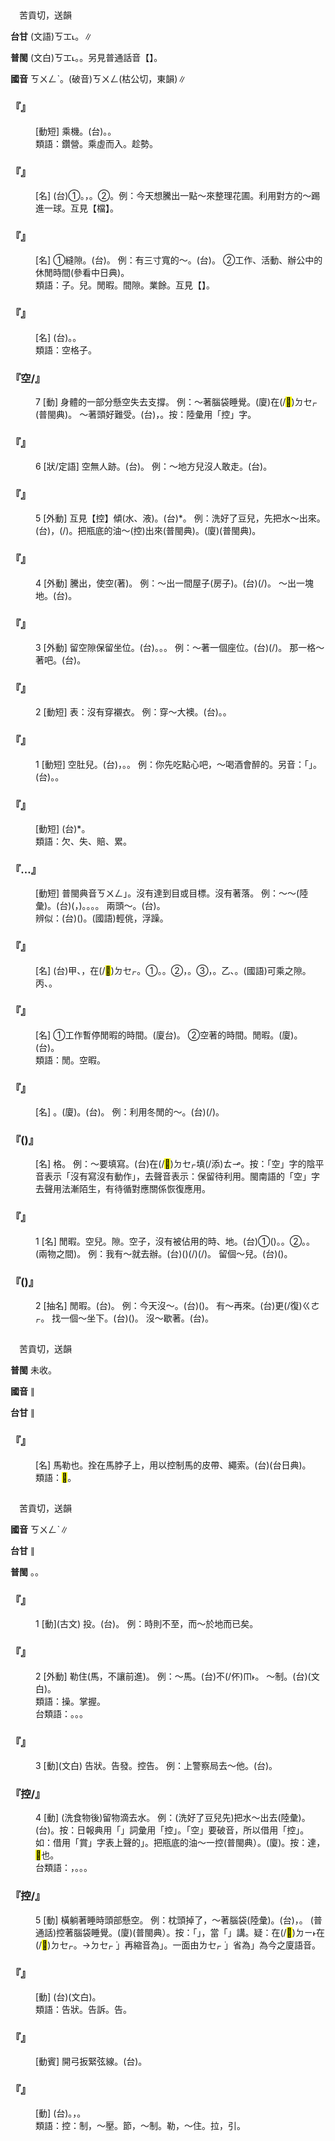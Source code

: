 
=={{ruby|空|ㄎㄨㄥˋ}}==

　苦貢切，送韻

'''台甘''' (文語)<rt>ㄎㆲ˪</rt>。{{ruby|(語)|ㄎㄤ˪}}∥

'''普閩''' (文白)<rt>ㄎㆲ˪</rt>。{{ruby|(語)|ㄎㄤ˪}}。另見普通話音【{{ruby|空|ㄎㄨㄥ}}】。

'''國音''' <rt>ㄎㄨㄥˋ</rt>。(破音)<rt>ㄎㄨㄥ</rt>(枯公切，東韻)∥

    

==='''『{{ruby|鑽|ㄗㄨㄢ}}{{ruby|空|ㄎㄨㄥˋ}}{{ruby|子|·ㄗˇ}}』'''===
: [動短] 乘機。(台){{ruby|<mark>&#xf8fb8;</mark>|ㄋㆭ˪}}{{ruby|空|ㄎㄤ}}{{ruby|<mark>&#xf8fb8;</mark>|ㄋㆭ˪}}{{ruby|縫|ㄆㄤ˫}}。{{ruby|有|ㄨ˫}}{{ruby|縫|ㄆㄤ˫}}{{ruby|著|ㄉㄧㄜㆷ ͘}}{{ruby|<mark>&#xf8fb8;</mark>|ㄋㆭ˪}}。
:類語：鑽營。乘虛而入。趁勢。
:
:
    

==='''『{{ruby|空|ㄎㄨㄥˋ}}{{ruby|檔|ㄉㄤˋ}}』'''===
: [名] (台)①{{ruby|一|ㄐㄧㆵ ͘}}{{ruby|個|ㆤˊ}}{{ruby|節|ㄐㄧㄚㆵ}}{{ruby|目|ㆠㆦㆶ ͘}}{{ruby|合|ㄍㄚㆴ}}{{ruby|另|ㄌㄧㄥ˫}}{{ruby|一|ㄐㄧㆵ ͘}}{{ruby|個|ㆤˊ}}{{ruby|節|ㄐㄧㄚㆵ}}{{ruby|目|ㆠㆦㆶ ͘}}{{ruby|隔|ㄍㆤㆷ}}{{ruby|離|ㄌㄧ˫}}{{ruby|丌|ㆤ}}{{ruby|時|ㄒㄧˊ}}{{ruby|間|ㄍㄢ}}。{{ruby|<mark>&#xf9861;</mark>|ㄌㄤ˪}}{{ruby|縫|ㄆㄤ˫}}，{{ruby|停|ㄊㄧㄥˊ}}{{ruby|止|ㄐㄧˋ}}{{ruby|動|ㄉㆲ˫}}{{ruby|作|ㄗㆦㆶ}}。②{{ruby|有|ㄨ˫}}{{ruby|閒|ㄧㄥˊ}}{{ruby|免|ㆠㄧㄢˋ}}{{ruby|做|ㄗㄨㆤ˪}}{{ruby|/|ㄗㄜ˪}}{{ruby|事|ㄙㄨ˫}}{{ruby|丌|ㆤ}}{{ruby|時|ㄒㄧˊ}}{{ruby|間|ㄍㄢ}}。例：今天想騰出一點～來整理花圃。利用對方的～踢進一球。互見【{{ruby|空|ㄎㄨㄥ}}檔】。
    

==='''『{{ruby|空|ㄎㄨㄥˋ}}{{ruby|當|ㄉㄤ}}』'''===
: [名] ①縫隙。(台){{ruby|縫|ㄆㄤ˫}}。 例：有三寸寬的～。(台){{ruby|有|ㄨ˫}}{{ruby|三|ㄙㆩ}}{{ruby|寸|ㄘㄨㄣ˪}}{{ruby|寬|ㄎㄨㆩ˪}}{{ruby|丌|ㆤ}}{{ruby|縫|ㄆㄤ˫}}。 ②工作、活動、辦公中的休閒時間(參看中日典)。
:類語：{{ruby|空|ㄎㄨㄥˋ}}子。{{ruby|空|ㄎㄨㄥˋ}}兒。閒暇。間隙。業餘。互見【{{ruby|空|ㄎㄨㄥ}}{{ruby|檔|ㄉㄤˇ}}】。
:
    

==='''『{{ruby|空|ㄎㄨㄥˋ}}{{ruby|白|ㄅㄞˊ}}』'''===
: [名] (台){{ruby|白|ㄅㆤㆷ ͘}}{{ruby|紙|ㄗㄨㄚˋ}}{{ruby|面|ㆠㄧㄣ˫}}{{ruby|猶|ㄧㄠˋ}}{{ruby|未|ㆠㄨㆤ˫}}{{ruby|/|ㆠㆤ˫}}{{ruby|寫|ㄒㄧㄚˋ}}{{ruby|字|ㆢㄧ˫}}{{ruby|/|ㄌㄧ˫}}{{ruby|<mark>&#xf9861;</mark>|ㄌㄤ˪}}{{ruby|空|ㄎㄤ}}{{ruby|空|ㄎㄤ}}{{ruby|丌|ㆤ}}{{ruby|所|ㄙㆦˋ}}{{ruby|在|ㄗㄞ˫}}。{{ruby|空|ㄎㄤ˪}}{{ruby|白|ㄅㆤㆷ ͘}}。
:類語：空格子。
:
    

==='''『空/{{ruby|控|ㄎㄨㄥˋ}}』'''===
:7  [動] 身體的一部分懸空失去支撐。 例：～著腦袋睡覺。(廈){{ruby|倒|ㄉㄜ˪}}{{ruby|頭|ㄊㄠˊ}}{{ruby|吊|ㄉㄧㄠ˪}}在(/<mark>&#xf9549;</mark>)<rt>ㄉㆤㆷ</rt>{{ruby|睏|ㄎㄨㄣ˪}}(普閩典)。 ～著頭好難受。(台){{ruby|枕|ㄐㄧㆬ˪}}{{ruby|頭|ㄊㄠˊ}}{{ruby|<mark>&#xffeac;</mark>|ㄊㄨㆵ ͘}}{{ruby|落|ㄌㄚㆶ}}{{ruby|去|·ㄎㄧ˪}}，{{ruby|頭|ㄊㄠˊ}}{{ruby|殼|ㄎㄚㆶ}}{{ruby|倒|ㄉㄜ˪}}{{ruby|吊|ㄉㄧㄠ˪}}{{ruby|真|ㄐㄧㄣ}}{{ruby|艱|ㄍㄢ}}{{ruby|苦|ㄎㆦˋ}}。按：陸彙用「控」字。
    

==='''『{{ruby|空|ㄎㄨㄥˋ}}』'''===
:6  [狀/定語] 空無人跡。(台){{ruby|偏|ㄆㄧㄢ}}{{ruby|僻|ㄆㄧㄚㆷ}}{{ruby|無|ㆠㄜˊ}}{{ruby|人|ㄌㄤˊ}}。 例：～地方兒沒人敢走。(台){{ruby|稀|ㄏㄧ}}{{ruby|微|ㆠㄧˊ}}{{ruby|丌|ㆤ}}{{ruby|空|ㄎㄤ˪}}{{ruby|地|ㄉㄨㆤ˫}}{{ruby|/|ㄉㆤ˫}}{{ruby|仔|ㄚ}}{{ruby|無|ㆠㄜˊ}}{{ruby|人|ㄌㄤˊ}}{{ruby|敢|ㄍㆩˋ}}{{ruby|行|ㄍㄧㆩˊ}}。
    

==='''『{{ruby|空|ㄎㄨㄥˋ}}』'''===
:5  [外動] 互見【控】傾{{ruby|倒|ㄉㄠˋ}}(水、液)。(台){{ruby|垽|ㄍㄧㄣˊ}}*{{ruby|水|ㄗㄨㄧˋ}}。 例：洗好了豆兒，先把水～出來。(台){{ruby|豆|ㄉㄠ˫}}{{ruby|仔|ㄚ}}{{ruby|洗|ㄙㄨㆤˋ}}{{ruby|/|ㄙㆤˋ}}{{ruby|好|ㄏㄜˋ}}，{{ruby|水|ㄗㄨㄧˋ}}{{ruby|著|ㄉㄧㄜㆷ}}(/{{ruby|都|ㄉㄜ˫}}){{ruby|先|ㄒㄧㄥ}}{{ruby|垽|ㄍㄧㄣˊ}}{{ruby|出|ㄘㄨㆵ}}{{ruby|來|·ㄌㄞˊ}}{{ruby|<mark>&#xf90f6;</mark>|ㄏㆪ˪}}{{ruby|<mark>&#xffa58;</mark>|ㄙㄚㆶ}}。把瓶底的油～(控)出來(普閩典)。(廈){{ruby|將|ㄐㄧㆲ}}{{ruby|瓶|ㄅㄢˊ}}{{ruby|底|ㄉㄨㆤˋ}}{{ruby|/|ㄉㆤˋ}}{{ruby|丌|ㆤ}}{{ruby|油|ㄧㄨˊ}}{{ruby|<mark>&#xffa6a;</mark>|ㄉㄚㆵ ͘}}{{ruby|/|ㄊㄚㆵ ͘}}{{ruby|一|ㄐㄧㆵ ͘}}{{ruby|下|·ㆤ˫}}(普閩典)。
    

==='''『{{ruby|空|ㄎㄨㄥˋ}}』'''===
:4  [外動] 騰出，使空(著)。 例：～出一間屋子(房子)。(台){{ruby|摒|ㄅㄧㆩ˪}}{{ruby|一|ㄐㄧㆵ ͘}}{{ruby|間|ㄍㄧㄥ}}{{ruby|房|ㄅㄤˊ}}{{ruby|間|ㄍㄧㄥ}}(/{{ruby|厝|ㄘㄨ˪}}){{ruby|出|ㄘㄨㆵ}}{{ruby|來|·ㄌㄞˊ}}。 ～出一塊地。(台){{ruby|清|ㄑㄧㄥ}}{{ruby|出|ㄘㄨㆵ}}{{ruby|一|ㄐㄧㆵ ͘}}{{ruby|塊|ㄉㆤ˪}}{{ruby|地|ㄉㄨㆤ˫}}{{ruby|/|ㄉㆤ˫}}。
    

==='''『{{ruby|空|ㄎㄨㄥˋ}}』'''===
:3  [外動] 留空隙保留坐位。(台){{ruby|<mark>&#xf9861;</mark>|ㄌㄤ˪}}{{ruby|空|ㄎㄤ}}。{{ruby|<mark>&#xf9861;</mark>|ㄌㄤ˪}}{{ruby|縫|ㄆㄤ˫}}。{{ruby|<mark>&#xf9861;</mark>|ㄌㄤ˪}}{{ruby|咧|ㄌㆤ˪}}。 例：～著一個座位。(台){{ruby|留|ㄌㄠˊ}}(/{{ruby|<mark>&#xf9861;</mark>|ㄌㄤ˪}}){{ruby|一|ㄐㄧㆵ ͘}}{{ruby|個|ㆤˊ}}{{ruby|座|ㄗㆤ˫}}{{ruby|位|ㄨㄧ˫}}。 那一格～著吧。(台){{ruby|<mark>&#xf8fbe;</mark>|ㄏㄧㆵ}}{{ruby|格|ㄍㆤㆷ ͘}}{{ruby|且|ㄑㄧㆩˋ}}{{ruby|<mark>&#xf9861;</mark>|ㄌㄤ˪}}{{ruby|咧|ㄌㆤ˪}}。
    

==='''『{{ruby|空|ㄎㄨㄥˋ}}{{ruby|心|ㄒㄧㄣ}}{{ruby|兒|ㄦ}}』'''===
:2  [動短] 表：沒有穿襯衣。 例：穿～大襖。(台){{ruby|無|ㆠㄜˊ}}{{ruby|穿|ㄑㄧㄥ˫}}{{ruby|內|ㄌㄞ˫}}{{ruby|底|ㄉㄨㆤˋ}}{{ruby|/|ㄉㆤˋ}}{{ruby|衫|ㄙㆩ}}{{ruby|乾|ㄍㄢ}}{{ruby|焦|ㄉㄚ}}{{ruby|穿|ㄑㄧㄥ˫}}{{ruby|外|ㆣㄨㄚ˫}}{{ruby|套|ㄊㄜ˪}}。{{ruby|穿|ㄑㄧㄥ˫}}{{ruby|空|ㄎㄤ}}{{ruby|殼|ㄎㄚㆶ}}{{ruby|棉|ㄇㄧˊ}}{{ruby|裘|ㄏㄧㄨˊ}}。
    

==='''『{{ruby|空|ㄎㄨㄥˋ}}{{ruby|心|ㄒㄧㄣ}}{{ruby|兒|ㄦ}}』'''===
:1  [動短] 空肚兒。(台){{ruby|空|ㄎㄤ}}{{ruby|心|ㄒㄧㆬ}}，{{ruby|無|ㆠㄜˊ}}{{ruby|食|ㄐㄧㄚㆷ ͘}}{{ruby|物|ㄇㆭㆷ ͘}}{{ruby|/|ㄇㄧㆷ ͘}}。{{ruby|空|ㄎㄤ}}{{ruby|腹|ㄅㄚㆶ}}。 例：你先吃點心吧，～喝酒會醉的。另音：「{{ruby|空|ㄎㄨㄥ}}{{ruby|心|ㄒㄧㄣ}}」。(台){{ruby|空|ㄎㄤ}}{{ruby|殼|ㄎㄚㆶ}}。{{ruby|空|ㄎㄤ}}{{ruby|虛|ㄏㄧ}}。
    

==='''『{{ruby|虧|ㄎㄨㄟ}}{{ruby|空|ㄎㄨㄥˋ}}』'''===
: [動短] (台){{ruby|經|ㄍㄧㄥ}}{{ruby|營|ㄧㄥˊ}}{{ruby|失|ㄒㄧㆴ}}{{ruby|利|ㄌㄧ˫}}{{ruby|以|ㄧˋ}}{{ruby|致|ㄉㄧ˪}}{{ruby|耗|ㄏㄜ˪}}*{{ruby|/|ㄏㆧ˪}}{{ruby|費|ㄏㄨㄧ˪}}{{ruby|資|ㄗㄨ}}{{ruby|本|ㄅㄨㄣˋ}}。
:類語：欠、失、賠、累。
:
    

==='''『{{ruby|落|ㄌㄨㄛˋ}}…{{ruby|空|ㄎㄨㄥˋ}}』'''===
: [動短] 普閩典音{{ruby|「|ㄌㄨㄛˋ}}<rt>ㄎㄨㄥ</rt>」。沒有達到目{{ruby|的|ㄉㄧˋ}}或目標。沒有著落。 例：～{{ruby|了|ㄌㄜ}}～{{ruby|了|ㄌㄜ}}(陸彙)。(台){{ruby|無|ㆠㄜˊ}}{{ruby|津|ㄉㄧㄣ}}{{ruby|去|ㄎㄧ˪}}({{ruby|白|ㄅㆤㆷ ͘}}{{ruby|做|ㄗㄨㆤ˪}}{{ruby|/|ㄗㄜ˪}}，{{ruby|徒|ㄉㆦˊ}}{{ruby|勞|ㄌㄜˊ}}{{ruby|無|ㆠㄜˊ}}{{ruby|益|ㄧㆤㆶ}})。{{ruby|無|ㆠㄜˊ}}{{ruby|望|ㆠㄤ˫}}{{ruby|去|ㄎㄧ˪}}。{{ruby|<mark>&#xffac0;</mark>|ㄆㄨㆷ ͘}}{{ruby|銃|ㄑㄧㄥ˪}}。{{ruby|煞|ㄙㄨㄚㆷ}}{{ruby|無|ㆠㄜˊ}}{{ruby|著|ㄉㄧㆦㆶ ͘}}{{ruby|無|ㆠㄜˊ}}{{ruby|落|ㄌㆦㆶ ͘}}{{ruby|去|ㄎㄧ˪}}。 兩頭～。(台){{ruby|雙|ㄒㄧㄤ}}{{ruby|頭|ㄊㄠˊ}}{{ruby|無|ㆠㄜˊ}}{{ruby|一|ㄐㄧㆵ ͘}}{{ruby|耦|ㄫㄠㆷ}}。
:辨似：(台){{ruby|泡|ㄆㄨㆷ}}({{ruby|凸|ㄆㆲ˪}}){{ruby|蒸|ㄑㄧㄥ˪}}。(國語)輕佻，浮躁。
:
    

==='''『{{ruby|空|ㄎㄨㄥˋ}}{{ruby|子|·ㄗˇ}}』'''===
: [名] (台)甲、{{ruby|無|ㆠㄜˊ}}{{ruby|囥|ㄎㆭ˪}}{{ruby|物|ㄇㄧㆷ ͘}}{{ruby|/|ㄇㆭㆷ ͘}}，{{ruby|無|ㆠㄜˊ}}在(/<mark>&#xf9549;</mark>)<rt>ㄉㆤㆷ</rt>{{ruby|用|ㄧㆲ˫}}{{ruby|/|ㄧㄥ˫}}{{ruby|丌|ㆤ}}{{ruby|所|ㄙㆦˋ}}{{ruby|在|ㄗㄞ˫}}。①{{ruby|空|ㄎㄤ˪}}{{ruby|地|ㄉㄨㆤ˫}}{{ruby|/|ㄉㆤ˫}}。{{ruby|桌|ㄉㄜㆷ}}{{ruby|面|ㆠㄧㄣ˫}}{{ruby|無|ㆠㄜˊ}}{{ruby|囥|ㄎㆭ˪}}{{ruby|物|ㄇㄧㆷ ͘}}{{ruby|/|ㄇㆭㆷ ͘}}{{ruby|丌|ㆤ}}{{ruby|所|ㄙㆦˋ}}{{ruby|在|ㄗㄞ˫}}。②{{ruby|縫|ㄆㄤ˫}}，{{ruby|兩|ㄋㆭ˫}}{{ruby|項|ㄏㄤ˫}}{{ruby|物|ㄇㄧㆷ ͘}}{{ruby|/|ㄇㆭㆷ ͘}}{{ruby|丌|ㆤ}}{{ruby|中|ㄉㄧㆲ}}{{ruby|間|ㄍㄢ}}。③{{ruby|閒|ㄧㄥˊ}}，{{ruby|<mark>&#xf9861;</mark>|ㄌㄤ˪}}{{ruby|縫|ㄆㄤ˫}}。乙、{{ruby|空|ㄎㄤ}}{{ruby|縫|ㄆㄤ˫}}。(國語)可乘之隙。丙、{{ruby|負|ㄏㄨ˫}}{{ruby|債|ㄗㆤ˪}}。
    

==='''『{{ruby|空|ㄎㄨㄥˋ}}{{ruby|閒|ㄒㄧㄢˊ}}』'''===
: [名] ①工作暫停閒暇的時間。(廈台){{ruby|閒|ㄧㄥˊ}}{{ruby|工|ㄍㄤ}}。 ②空著的時間。閒暇。(廈){{ruby|閒|ㄧㄥˊ}}。(台){{ruby|閒|ㄧㄥˊ}}{{ruby|工|ㄍㄤ}}。
:類語：閒{{ruby|空|ㄎㄨㄥˋ}}。空暇。
:
    

==='''『{{ruby|空|ㄎㄨㄥˋ}}{{ruby|隙|ㄒㄧˋ}}』'''===
: [名] {{ruby|空|ㄎㄨㄥˋ}}{{ruby|檔|ㄉㄤˋ}}。(廈){{ruby|空|ㄎㄤ}}{{ruby|隙|ㄎㄧㄚㆷ}}。(台){{ruby|<mark>&#xf9861;</mark>|ㄌㄤ˪}}{{ruby|縫|ㄆㄤ˫}}。 例：利用冬閒的～。(台){{ruby|利|ㄌㄧ˫}}{{ruby|用|ㄧㆲ˫}}{{ruby|冬|ㄉㄤ}}{{ruby|天|ㄊㆪ}}{{ruby|較|ㄎㄚㆷ}}{{ruby|有|ㄨ˫}}{{ruby|閒|ㄧㄥˊ}}{{ruby|工|ㄍㄤ}}(/{{ruby|<mark>&#xf9861;</mark>|ㄌㄤ˪}}{{ruby|縫|ㄆㄤ˫}}){{ruby|丌|ㆤ}}{{ruby|時|ㄒㄧˊ}}{{ruby|間|ㄍㄢ}}。
    

==='''『{{ruby|空|ㄎㄨㄥˋ}}{{ruby|格|ㄍㄜˊ}}({{ruby|子|·ㄗˇ}})』'''===
: [名] {{ruby|空|ㄎㄤ}}格。 例：～要填寫。(台){{ruby|表|ㄅㄧㄜˋ}}{{ruby|格|ㄍㆤㆷ}}{{ruby|內|ㄌㄞ˫}}{{ruby|無|ㆠㄜˊ}}{{ruby|印|ㄧㄣ˪}}{{ruby|字|ㆢㄧ˫}}{{ruby|/|ㄌㄧ˫}}{{ruby|留|ㄌㄠˊ}}在(/<mark>&#xf9549;</mark>)<rt>ㄉㆤㆷ</rt>{{ruby|<mark>&#xffa49;</mark>|ㆠㆤㆷ}}{{ruby|/|ㆠㄨㆤㆷ}}{{ruby|付|ㄏㆦ˫}}{{ruby|人|ㄌㄤˊ}}填(/添)<rt>ㄊㆪ</rt>{{ruby|丌|ㆤ}}{{ruby|空|ㄎㄤ˪}}{{ruby|白|ㄅㆤㆷ ͘}}。按：「空」字的陰平音表示「沒有寫沒有動作」，去聲音表示：保留待利用。閩南語的「空」字去聲用法漸陌生，有待循對應關係恢復應用。
    

==='''『{{ruby|空|ㄎㄨㄥˋ}}』'''===
:1  [名] 閒暇。空兒。{{ruby|間|ㄐㄧㄢˋ}}隙。空子，沒有被佔用的時、地。(台)①{{ruby|有|ㄨ˫}}{{ruby|閒|ㄧㄥˊ}}({{ruby|工|ㄍㄤ}}){{ruby|丌|ㆤ}}{{ruby|時|ㄒㄧˊ}}{{ruby|間|ㄍㄢ}}。{{ruby|閒|ㄧㄥˊ}}。②{{ruby|空|ㄎㄤ}}{{ruby|位|ㄨㄧ˫}}。{{ruby|無|ㆠㄜˊ}}{{ruby|囥|ㄎㆭ˪}}{{ruby|物|ㄇㄧㆷ ͘}}{{ruby|/|ㄇㆭㆷ ͘}}{{ruby|丌|ㆤ}}{{ruby|所|ㄙㆦˋ}}{{ruby|在|ㄗㄞ˫}}。{{ruby|縫|ㄆㄤ˫}}(兩物之間)。 例：我有～就去辦。(台){{ruby|我|ㆣㄨㄚˋ}}{{ruby|若|ㄋㄚ˫}}{{ruby|有|ㄨ˫}}{{ruby|閒|ㄧㄥˊ}}({{ruby|工|ㄍㄤ}}){{ruby|著|ㄉㄧㄜㆷ}}(/{{ruby|都|ㄉㄜ˫}}){{ruby|會|ㄨㆤ˫}}{{ruby|/|ㆤ˫}}{{ruby|去|ㄎㄧ˪}}{{ruby|辦|ㄅㄢ˫}}(/{{ruby|創|ㄘㆲ˪}})。 留個～兒。(台){{ruby|留|ㄌㄠˊ}}{{ruby|一|ㄐㄧㆵ ͘}}{{ruby|個|ㆤˊ}}{{ruby|位|ㄨㄧ˫}}({{ruby|縫|ㄆㄤ˫}})。
    

==='''『{{ruby|空|ㄎㄨㄥˋ}}({{ruby|兒|ㄦ}})』'''===
:2  [抽名] 閒暇。(台){{ruby|閒|ㄧㄥˊ}}{{ruby|工|ㄍㄤ}}。 例：今天沒～。(台){{ruby|今|ㄍㄧㄣ}}{{ruby|仔|ㄚ}}{{ruby|日|ㆢㄧㆵ ͘}}{{ruby|/|ㄌㄧㆵ ͘}}{{ruby|無|ㆠㄜˊ}}{{ruby|閒|ㄧㄥˊ}}({{ruby|工|ㄍㄤ}})。 有～再來。(台){{ruby|有|ㄨ˫}}{{ruby|閒|ㄧㄥˊ}}{{ruby|即|ㄐㄧㄚㆷ}}更(/復)<rt>ㄍㄜㆷ</rt>{{ruby|/|ㄍㄜ˪}}{{ruby|來|ㄌㄞˊ}}。 找一個～坐下。(台){{ruby|尋|ㄘㄨㆤ˫}}{{ruby|/|ㄘㆤ˫}}{{ruby|一|ㄐㄧㆵ ͘}}{{ruby|個|ㆤˊ}}({{ruby|空|ㄎㄤ}}){{ruby|位|ㄨㄧ˫}}{{ruby|坐|ㄗㄜ˫}}{{ruby|/|ㄗㆤ˫}}{{ruby|落|ㄌㄜㆷ ͘}}{{ruby|去|·ㄎㄧ˪}}。 沒～歇著。(台){{ruby|無|ㆠㄜˊ}}{{ruby|閒|ㄧㄥˊ}}{{ruby|通|ㄊㄤ}}{{ruby|歇|ㄏㄧㄜㆷ}}{{ruby|困|ㄎㄨㄣ˪}}。
    

=={{ruby|鞚|ㄎㄨㄥˋ}}==

　苦貢切，送韻

'''普閩''' 未收。

'''國音''' {{ruby|(文)|ㄎㄨㄥˋ}}∥

'''台甘''' {{ruby|(文)|ㄎㆲ˪}}∥

    

==='''『{{ruby|鞚|ㄎㄨㄥˋ}}』'''===
: [名] 馬勒也。拴在馬脖子上，用以控制馬的皮帶、繩索。(台){{ruby|馬|ㆠㆤˋ}}{{ruby|勒|ㄌㄧㆤㆶ}}{{ruby|索|ㄙㄜㆷ}}(台日典)。
:類語：<mark>&#xffded;</mark>。
:
:
    

=={{ruby|控|ㄎㄨㄥˋ}}==

　苦貢切，送韻

'''國音''' <rt>ㄎㄨㄥˋ</rt>∥

'''台甘''' {{ruby|(文)|ㄎㆲ˪}}∥

'''普閩''' {{ruby|(文)|ㄎㆲ˪}}。{{ruby|(白)|ㄎㄤ˪}}。

    

==='''『{{ruby|控|ㄎㄨㄥˋ}}』'''===
:1  [動](古文) 投。(台){{ruby|掞|ㄉㄢ˪}}{{ruby|<mark>&#xf90f6;</mark>|ㄏㆪ˪}}{{ruby|<mark>&#xffa58;</mark>|ㄙㄚㆶ}}。 例：時則不至，而～於地而已矣。
    

==='''『{{ruby|控|ㄎㄨㄥˋ}}』'''===
:2  [外動] 勒住(馬，不讓前進)。 例：～馬。(台){{ruby|<mark>&#xffcb0;</mark>|ㄌㄧㄥˊ}}{{ruby|馬|ㆠㆤˋ}}{{ruby|索|ㄙㄜㆷ}}不(/伓)<rt>ㆬ˫</rt>{{ruby|付|ㄏㆦ˫}}{{ruby|伊|ㄧ}}{{ruby|行|ㄍㄧㆩˊ}}{{ruby|進|ㄐㄧㄣ˪}}{{ruby|前|ㄐㄧㄥˊ}}。 ～制。(台){{ruby|控|ㄎㆲ˪}}{{ruby|制|ㄗㆤ˪}}(文白)。
:類語：操{{ruby|縱|ㄗㄨㄥˋ}}。掌握。
:
:台類語：{{ruby|掠|ㄌㄧㄚㆷ ͘}}。{{ruby|挽|ㆠㄢˋ}}。{{ruby|<mark>&#xffca6;</mark>|ㄎㄧㄨˋ}}。
:
    

==='''『{{ruby|控|ㄎㄨㄥˋ}}』'''===
:3  [動](文白) 告狀。告發。控告。 例：上警察局去～他。(台){{ruby|去|ㄎㄧ˪}}{{ruby|警|ㄍㄧㄥ˪}}{{ruby|察|ㄘㄚㆵ}}{{ruby|局|ㄍㄧㆦㆶ ͘}}{{ruby|告|ㄍㄜ˪}}{{ruby|伊|·ㄧ}}。
    

==='''『控/{{ruby|空|ㄎㄨㄥˋ}}』'''===
:4  [動] (洗食物後)留物滴去水。 例：(洗好了豆兒先)把水～出去(陸彙)。(台){{ruby|水|ㄗㄨㄧˋ}}{{ruby|遏|ㄚㆵ}}{{ruby|付|ㄏㆦ˫}}{{ruby|乾|ㄉㄚ}}。按：日報典用「{{ruby|空|ㄎㄨㄥˋ}}」詞彙用「控」。「空」要破音，所以借用「控」。如：借用「賞」字表上聲的{{ruby|「|ㄕㄤˇ}}」。把瓶底的油～一控(普閩典）。(廈){{ruby|將|ㄐㄧㆲ}}{{ruby|瓶|ㄅㄢˊ}}{{ruby|底|ㄉㄨㆤˋ}}{{ruby|/|ㄉㆤˋ}}{{ruby|丌|ㆤ}}{{ruby|油|ㄧㄨˊ}}{{ruby|達|ㄉㄚㆵ ͘}}{{ruby|/|ㄊㄚㆵ ͘}}{{ruby|一|ㄐㄧㆵ ͘}}{{ruby|下|·ㆤ˫}}。按：達，<mark>&#xffa6a;</mark>也。
:台類語：{{ruby|滴|ㄉㄧㆷ}}，{{ruby|滴|ㄉㄧㆷ}}{{ruby|乾|ㄉㄚ}}。{{ruby|渧|ㄉㆤ˪}}。{{ruby|垽|ㄍㄧㄣˊ}}。
:
    

==='''『控/{{ruby|空|ㄎㄨㄥˋ}}』'''===
:5  [動] 橫躺著睡時頭部懸空。 例：枕頭掉了，～著腦袋(陸彙)。(台){{ruby|枕|ㄐㄧㆬˋ}}{{ruby|頭|ㄊㄠˊ}}{{ruby|落|ㄌㄚㆶ}}{{ruby|去|ㄎㄧ˪}}，{{ruby|頭|ㄊㄠˊ}}{{ruby|殼|ㄎㄚㆶ}}{{ruby|倒|ㄉㄜˋ}}{{ruby|頭|ㄊㄠˊ}}{{ruby|吊|ㄉㄧㄠ˪}}。 (普通話)控著腦袋睡覺。(廈){{ruby|倒|ㄉㄜˋ}}{{ruby|頭|ㄊㄠˊ}}{{ruby|吊|ㄉㄧㄠ˪}}{{ruby|咧|ㄌㆤ˪}}{{ruby|睏|ㄎㄨㄣ˪}}(普閩典）。按：「{{ruby|咧|ㄌㆤㆷ}}」，當「{{ruby|在|ㄗㄞ˫}}」講。疑：在(/<mark>&#xf9853;</mark>)<rt>ㄉㄧ˫</rt>在(/<mark>&#xf9549;</mark>)<rt>ㄉㆤㆷ</rt>。→{{ruby|「|ㄉㄧ˫}}<rt>ㄉㆤㆷ ͘</rt>」再縮音為{{ruby|「|ㄉㆤㆷ ͘}}」。一面由{{ruby|「|ㄉㄧ˫}}<rt>ㄌㆤㆷ ͘</rt>」省為{{ruby|「|ㄌㆤㆷ ͘}}」為今之廈語音。
    

==='''『{{ruby|控|ㄎㄨㄥˋ}}{{ruby|告|ㄍㄠˋ}}』'''===
: [動] (台){{ruby|控|ㄎㆲ˪}}{{ruby|告|ㄍㄜ˪}}(文白)。
:類語：告狀。告訴。告。
:
    

==='''『{{ruby|控|ㄎㄨㄥˋ}}{{ruby|弦|ㄒㄧㄢˊ}}』'''===
: [動賓] 開弓扳緊弦線。(台){{ruby|控|ㄎㆲ˪}}{{ruby|弦|ㄏㄧㄢˊ}}。
    

==='''『{{ruby|控|ㄎㄨㄥˋ}}{{ruby|制|ㄓˋ}}』'''===
: [動] (台){{ruby|控|ㄎㆲ˪}}{{ruby|制|ㄗㆤ˪}}。{{ruby|佔|ㄐㄧㆰ˪}}{{ruby|勢|ㄙㆤ˪}}{{ruby|力|ㄌㄧㆤㆶ ͘}}，{{ruby|操|ㄘㄜ}}{{ruby|縱|ㄑㄧㆲ˪}}{{ruby|付|ㄏㆦ˫}}{{ruby|人|ㄌㄤˊ}}{{ruby|<mark>&#xffa45;</mark>|ㆠㆤ˫}}{{ruby|/|ㆠㄨㆤ˫}}{{ruby|得|ㄉㄧㆵ}}{{ruby|離|ㄌㄧ˫}}{{ruby|開|ㄎㄨㄧ}}{{ruby|伊|ㄧ}}{{ruby|丌|ㆤ}}{{ruby|掌|ㄐㄧㄤˋ}}{{ruby|握|ㄚㆶ}}。
:類語：控：制，～壓。節，～制。勒，～住。拉，引。
:
    
